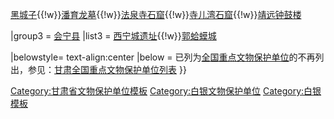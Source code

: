 {{Navbox
|name = 白银市境内的甘肃省文物保护单位
|title = [[白银市境内的甘肃省文物保护单位列表|白银市境内的甘肃省文物保护单位]]
|titlestyle =
|image =
|style = text-align:left;
|groupstyle = text-align:center;
|state = {{{state<includeonly>|collapsed</includeonly>}}}
|above =

|group1 = [[平川区]]
|list1 = [[红山寺石窟]]

|group2 = [[靖远县]]
|list2 = [[北城滩城址]]{{!w}}[[黑城子]]{{!w}}[[潘育龙墓]]{{!w}}[[法泉寺石窟]]{{!w}}[[寺儿湾石窟]]{{!w}}[[靖远钟鼓楼]]

|group3 = [[会宁县]]
|list3 = [[西宁城遗址]]{{!w}}[[郭蛤蟆城]]

|belowstyle= text-align:center
|below = 已列为[[全国重点文物保护单位]]的不再列出，参见：[[甘肃全国重点文物保护单位列表]]
}}<noinclude>
[[Category:甘肃省文物保护单位模板]]
[[Category:白银文物保护单位]]
[[Category:白银模板]]
</noinclude>